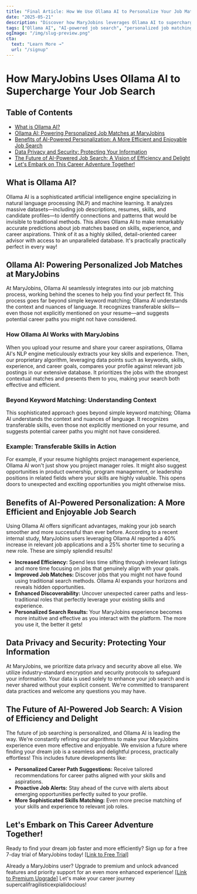 ```yaml
---
title: "Final Article: How We Use Ollama AI to Personalize Your Job Matches"
date: "2025-05-21"
description: "Discover how MaryJobins leverages Ollama AI to supercharge your job search and find your dream role effortlessly."
tags: ["Ollama AI", "AI-powered job search", "personalized job matching", "career advice", "job hunting"]
ogImage: "/img/slug-preview.png"
cta:
  text: "Learn More →"
  url: "/signup"
---
```


# How MaryJobins Uses Ollama AI to Supercharge Your Job Search

<nav className="mb-8 border-b pb-4">
  <h2 className="text-lg font-semibold">Table of Contents</h2>
  <ul className="list-disc list-inside text-blue-600 space-y-1">
    <li><a href="#what-is-ollama-ai">What is Ollama AI?</a></li>
    <li><a href="#ollama-ai-powering-personalized-job-matches-at-maryjobins">Ollama AI: Powering Personalized Job Matches at MaryJobins</a></li>
    <li><a href="#benefits-of-ai-powered-personalization-a-more-efficient-and-enjoyable-job-search">Benefits of AI-Powered Personalization: A More Efficient and Enjoyable Job Search</a></li>
    <li><a href="#data-privacy-and-security-protecting-your-information">Data Privacy and Security: Protecting Your Information</a></li>
    <li><a href="#the-future-of-ai-powered-job-search-a-vision-of-efficiency-and-delight">The Future of AI-Powered Job Search: A Vision of Efficiency and Delight</a></li>
    <li><a href="#lets-embark-on-this-career-adventure-together">Let's Embark on This Career Adventure Together!</a></li>
  </ul>
</nav>

## <span id="what-is-ollama-ai">What is Ollama AI?</span>

Ollama AI is a sophisticated artificial intelligence engine specializing in natural language processing (NLP) and machine learning. It analyzes massive datasets—including job descriptions, resumes, skills, and candidate profiles—to identify connections and patterns that would be invisible to traditional methods.  This allows Ollama AI to make remarkably accurate predictions about job matches based on skills, experience, and career aspirations.  Think of it as a highly skilled, detail-oriented career advisor with access to an unparalleled database.  It's practically practically perfect in every way!


## <span id="ollama-ai-powering-personalized-job-matches-at-maryjobins">Ollama AI: Powering Personalized Job Matches at MaryJobins</span>

At MaryJobins, Ollama AI seamlessly integrates into our job matching process, working behind the scenes to help you find your perfect fit. This process goes far beyond simple keyword matching; Ollama AI understands the context and nuances of language. It recognizes transferable skills—even those not explicitly mentioned on your resume—and suggests potential career paths you might not have considered.


### <span id="how-ollama-ai-works-with-maryjobins">How Ollama AI Works with MaryJobins</span>

When you upload your resume and share your career aspirations, Ollama AI's NLP engine meticulously extracts your key skills and experience. Then, our proprietary algorithm, leveraging data points such as keywords, skills, experience, and career goals, compares your profile against relevant job postings in our extensive database.  It prioritizes the jobs with the strongest contextual matches and presents them to you, making your search both effective and efficient.


### <span id="beyond-keyword-matching-understanding-context">Beyond Keyword Matching: Understanding Context</span>

This sophisticated approach goes beyond simple keyword matching; Ollama AI understands the context and nuances of language. It recognizes transferable skills, even those not explicitly mentioned on your resume, and suggests potential career paths you might not have considered.


### <span id="example-transferable-skills-in-action">Example: Transferable Skills in Action</span>

For example, if your resume highlights project management experience, Ollama AI won't just show you project manager roles. It might also suggest opportunities in product ownership, program management, or leadership positions in related fields where your skills are highly valuable.  This opens doors to unexpected and exciting opportunities you might otherwise miss.


## <span id="benefits-of-ai-powered-personalization-a-more-efficient-and-enjoyable-job-search">Benefits of AI-Powered Personalization: A More Efficient and Enjoyable Job Search</span>

Using Ollama AI offers significant advantages, making your job search smoother and more successful than ever before.  According to a recent internal study, MaryJobins users leveraging Ollama AI reported a 40% increase in relevant job applications and a 25% shorter time to securing a new role.  These are simply splendid results!

* **Increased Efficiency:** Spend less time sifting through irrelevant listings and more time focusing on jobs that genuinely align with your goals.
* **Improved Job Matches:** Discover jobs that you might not have found using traditional search methods. Ollama AI expands your horizons and reveals hidden opportunities.
* **Enhanced Discoverability:** Uncover unexpected career paths and less-traditional roles that perfectly leverage your existing skills and experience.
* **Personalized Search Results:** Your MaryJobins experience becomes more intuitive and effective as you interact with the platform.  The more you use it, the better it gets!


## <span id="data-privacy-and-security-protecting-your-information">Data Privacy and Security: Protecting Your Information</span>

At MaryJobins, we prioritize data privacy and security above all else. We utilize industry-standard encryption and security protocols to safeguard your information. Your data is used solely to enhance your job search and is never shared without your explicit consent.  We're committed to transparent data practices and welcome any questions you may have.


## <span id="the-future-of-ai-powered-job-search-a-vision-of-efficiency-and-delight">The Future of AI-Powered Job Search:  A Vision of Efficiency and Delight</span>

The future of job searching is personalized, and Ollama AI is leading the way. We're constantly refining our algorithms to make your MaryJobins experience even more effective and enjoyable. We envision a future where finding your dream job is a seamless and delightful process, practically effortless!  This includes future developments like:

* **Personalized Career Path Suggestions:** Receive tailored recommendations for career paths aligned with your skills and aspirations.
* **Proactive Job Alerts:** Stay ahead of the curve with alerts about emerging opportunities perfectly suited to your profile.
* **More Sophisticated Skills Matching:**  Even more precise matching of your skills and experience to relevant job roles.


## <span id="lets-embark-on-this-career-adventure-together">Let's Embark on This Career Adventure Together!</span>

Ready to find your dream job faster and more efficiently? Sign up for a free 7-day trial of MaryJobins today! <a href="#" className="inline-block bg-blue-600 text-white px-6 py-3 rounded-md shadow hover:bg-blue-700 transition mt-6">[Link to Free Trial]</a>

Already a MaryJobins user? Upgrade to premium and unlock advanced features and priority support for an even more enhanced experience! <a href="#" className="inline-block bg-blue-600 text-white px-6 py-3 rounded-md shadow hover:bg-blue-700 transition mt-6">[Link to Premium Upgrade]</a> Let's make your career journey supercalifragilisticexpialidocious!